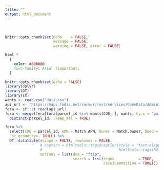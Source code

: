 ```yaml
---
title: ""
output: html_document
---
```


</br>

```r
knitr::opts_chunk$set(echo    = FALSE,
                      message = FALSE,
                      warning = FALSE, error = FALSE)
```

```css
html *
  {
    color: #808080
    font-family: Arial !important;
  }
```

```r
knitr::opts_chunk$set(echo = FALSE)
library(dplyr)
library(DT)
library(sf)
wants <- read.csv("data.csv")
api_url <- "https://maps.fodis.net/server/rest/services/OpenData/AdministrativeBoundaries/FeatureServer/1/query?where=1%3D1&outFields=*&outSR=4326&f=json"
fora <- sf::st_read(api_url) 
fora <- merge(fora[fora$parcel_id %in% wants$COE, ], wants, by.x = "parcel_id", by.y = "COE") %>%
  distinct(parcel_id, .keep_all = TRUE)
```

```r
fora %>% 
  select(COE = parcel_id, APN = Match.APN, Owner = Match.Owner, Deed = Match.Deed, `Army Transfer Doc` = Transfer.Doc.Name, Jurisdiction) %>%
  `st_geometry<-`(NULL) %>%
  DT::datatable(escape = FALSE, rownames = FALSE,
                # caption = htmltools::tags$caption(style = "text-align: center; color: #808080",
                #                                   htmltools::tags$h3("Draft Signs and Locations")),
                options = list(dom = "ftip",
                               search = list(regex           = TRUE, 
                                             caseInsensitive = TRUE)))
```

